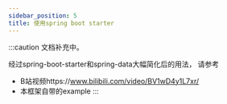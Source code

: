```yaml
---
sidebar_position: 5
title: 使用spring boot starter
---
```


:::caution
文档补充中。

经过spring-boot-starter和spring-data大幅简化后的用法，
请参考
- B站视频https://www.bilibili.com/video/BV1wD4y1L7xr/
- 本框架自带的example
:::